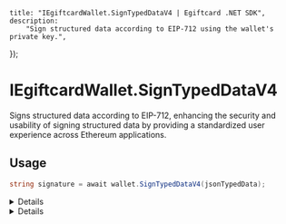 
	title: "IEgiftcardWallet.SignTypedDataV4 | Egiftcard .NET SDK",
	description:
		"Sign structured data according to EIP-712 using the wallet's private key.",
});

# IEgiftcardWallet.SignTypedDataV4

Signs structured data according to EIP-712, enhancing the security and usability of signing structured data by providing a standardized user experience across Ethereum applications.

## Usage

```csharp
string signature = await wallet.SignTypedDataV4(jsonTypedData);
```

<Details summary="Parameters">

### jsonTypedData (required)

A JSON string representing the typed data to be signed. This data should follow the EIP-712 standard, including types, domain, and message.

</Details>

<Details summary="Return Value">

### string

Returns a `string` representing the hexadecimal signature of the typed data. This signature can be verified to confirm the data's integrity and the signer's authenticity.

</Details>

